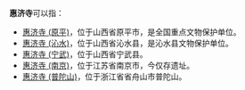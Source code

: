 '''惠济寺'''可以指：

* [[惠济寺_(原平)|惠济寺 (原平)]]，位于山西省原平市，是全国重点文物保护单位。
* [[惠济寺_(沁水)|惠济寺 (沁水)]]，位于山西省沁水县，是沁水县文物保护单位。
* [[惠济寺_(宁武)|惠济寺 (宁武)]]，位于山西省宁武县。
* [[惠济寺_(南京)|惠济寺 (南京)]]，位于江苏省南京市，今仅存遗址。
* [[惠济寺_(普陀山)|惠济寺 (普陀山)]]，位于浙江省省舟山市普陀山。

{{disambig|H|cat=三字佛寺消歧義}}